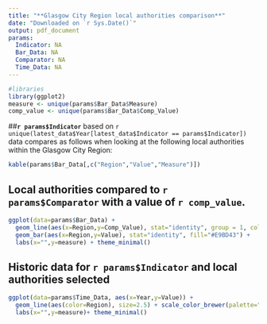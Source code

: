```yaml
---
title: "**Glasgow City Region local authorities comparison**"
date: "Downloaded on `r Sys.Date()`"
output: pdf_document
params: 
  Indicator: NA
  Bar_Data: NA
  Comparator: NA
  Time_Data: NA
---
```

```r
#libraries
library(ggplot2)
measure <- unique(params$Bar_Data$Measure)
comp_value <- unique(params$Bar_Data$Comp_Value)
```
##**`r params$Indicator`** based on `r unique(latest_data$Year[latest_data$Indicator == params$Indicator])` data compares as follows when looking at the following local authorities within the Glasgow City Region: 

```r
kable(params$Bar_Data[,c("Region","Value","Measure")])
```

## Local authorities compared to **`r params$Comparator`** with a value of `r comp_value`.

```r
ggplot(data=params$Bar_Data) + 
  geom_line(aes(x=Region,y=Comp_Value), stat="identity", group = 1, color = "#7d3778") +
  geom_bar(aes(x=Region,y=Value), stat="identity", fill="#E9BD43") + 
  labs(x="",y=measure) + theme_minimal()
```

\newpage

## Historic data for `r params$Indicator` and local authorities selected

```r
ggplot(data=params$Time_Data, aes(x=Year,y=Value)) +
  geom_line(aes(color=Region), size=2.5) + scale_color_brewer(palette="Accent") + 
  labs(x="",y=measure)+ theme_minimal()
```